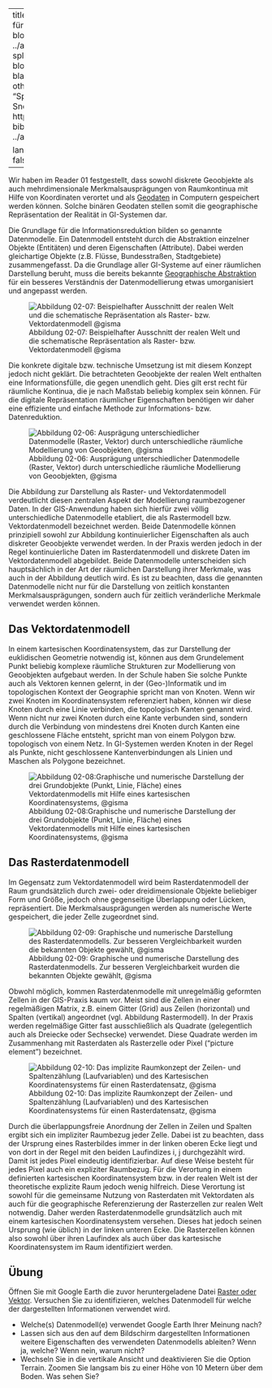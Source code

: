 
---
title: "Datenmodelle für Raumdaten"
title-block-banner: ../assets/images/01-splash.jpg
title-block-banner-color: black
format:
  html:
    other-links:
      - text: "Splash Source: Snow (1855):"
        href: https://w.wiki/QtV
bibliography: ../assets/geoinfo.bib

lang: de
comments: false
---


Wir haben im Reader 01 festgestellt, dass sowohl diskrete Geoobjekte als auch mehrdimensionale Merkmalsausprägungen von Raumkontinua mit Hilfe von Koordinaten verortet und als [Geodaten](../unit01/unit01-04_reader_geo_raum.html) in Computern gespeichert werden können. Solche binären Geodaten stellen somit die geographische Repräsentation der Realität in GI-Systemen dar.

Die Grundlage für die Informationsreduktion bilden so genannte Datenmodelle. Ein Datenmodell entsteht durch die Abstraktion einzelner Objekte (Entitäten) und deren Eigenschaften (Attribute). Dabei werden gleichartige Objekte (z.B. Flüsse, Bundesstraßen, Stadtgebiete) zusammengefasst. Da die Grundlage aller GI-Systeme auf einer räumlichen Darstellung beruht, muss die bereits bekannte [Geographische Abstraktion](../unit01/unit01-02_reader_geo_raum.html) für ein besseres Verständnis der Datenmodellierung etwas umorganisiert und angepasst werden.


![Abbildung 02-07: Beispielhafter Ausschnitt der realen Welt und die schematische Repräsentation als Raster- bzw. Vektordatenmodell @gisma](https://farm6.staticflickr.com/5471/13950604266_962c830058.jpg)

Die konkrete digitale bzw. technische Umsetzung ist mit diesem Konzept jedoch nicht geklärt. Die betrachteten Geoobjekte der realen Welt enthalten eine Informationsfülle, die gegen unendlich geht. Dies gilt erst recht für räumliche Kontinua, die je nach Maßstab beliebig komplex sein können. Für die digitale Repräsentation räumlicher Eigenschaften benötigen wir daher eine effiziente und einfache Methode zur Informations- bzw. Datenreduktion.

![Abbildung 02-06: Ausprägung unterschiedlicher Datenmodelle (Raster, Vektor) durch unterschiedliche räumliche Modellierung von Geoobjekten, @gisma](https://farm6.staticflickr.com/5508/13970511292_9ba1e369fa.jpg)

Die Abbildung zur Darstellung als Raster- und Vektordatenmodell verdeutlicht diesen zentralen Aspekt der Modellierung raumbezogener Daten. In der GIS-Anwendung haben sich hierfür zwei völlig unterschiedliche Datenmodelle etabliert, die als Rastermodell bzw. Vektordatenmodell bezeichnet werden. Beide Datenmodelle können prinzipiell sowohl zur Abbildung kontinuierlicher Eigenschaften als auch diskreter Geoobjekte verwendet werden. In der Praxis werden jedoch in der Regel kontinuierliche Daten im Rasterdatenmodell und diskrete Daten im Vektordatenmodell abgebildet. Beide Datenmodelle unterscheiden sich hauptsächlich in der Art der räumlichen Darstellung ihrer Merkmale, was auch in der Abbildung deutlich wird. Es ist zu beachten, dass die genannten Datenmodelle nicht nur für die Darstellung von zeitlich konstanten Merkmalsausprägungen, sondern auch für zeitlich veränderliche Merkmale verwendet werden können.


## Das Vektordatenmodell

In einem kartesischen Koordinatensystem, das zur Darstellung der euklidischen Geometrie notwendig ist, können aus dem Grundelement Punkt beliebig komplexe räumliche Strukturen zur Modellierung von Geoobjekten aufgebaut werden. In der Schule haben Sie solche Punkte auch als Vektoren kennen gelernt, in der (Geo-)Informatik und im topologischen Kontext der Geographie spricht man von Knoten. Wenn wir zwei Knoten im Koordinatensystem referenziert haben, können wir diese Knoten durch eine Linie verbinden, die topologisch Kanten genannt wird. Wenn nicht nur zwei Knoten durch eine Kante verbunden sind, sondern durch die Verbindung von mindestens drei Knoten durch Kanten eine geschlossene Fläche entsteht, spricht man von einem Polygon bzw. topologisch von einem Netz. In GI-Systemen werden Knoten in der Regel als Punkte, nicht geschlossene Kantenverbindungen als Linien und Maschen als Polygone bezeichnet.

![Abbildung 02-08:Graphische und numerische Darstellung der drei Grundobjekte (Punkt, Linie, Fläche) eines Vektordatenmodells mit Hilfe eines kartesischen Koordinatensystems, @gisma](https://farm6.staticflickr.com/5224/13973697615_88db5c67e1.jpg)

## Das Rasterdatenmodell

Im Gegensatz zum Vektordatenmodell wird beim Rasterdatenmodell der Raum grundsätzlich durch zwei- oder dreidimensionale Objekte beliebiger Form und Größe, jedoch ohne gegenseitige Überlappung oder Lücken, repräsentiert. Die Merkmalsausprägungen werden als numerische Werte gespeichert, die jeder Zelle zugeordnet sind.

![Abbildung 02-09: Graphische und numerische Darstellung des Rasterdatenmodells. Zur besseren Vergleichbarkeit wurden die bekannten Objekte gewählt, @gisma](https://farm8.staticflickr.com/7369/13993690753_173e09e3fb.jpg)

Obwohl möglich, kommen Rasterdatenmodelle mit unregelmäßig geformten Zellen in der GIS-Praxis kaum vor. Meist sind die Zellen in einer regelmäßigen Matrix, z.B. einem Gitter (Grid) aus Zeilen (horizontal) und Spalten (vertikal) angeordnet (vgl. Abbildung Rastermodell). In der Praxis werden regelmäßige Gitter fast ausschließlich als Quadrate (gelegentlich auch als Dreiecke oder Sechsecke) verwendet. Diese Quadrate werden im Zusammenhang mit Rasterdaten als Rasterzelle oder Pixel ("picture element") bezeichnet.

![Abbildung 02-10: Das implizite Raumkonzept der Zeilen- und Spaltenzählung (Laufvariablen) und des Kartesischen Koordinatensystems für einen Rasterdatensatz, @gisma](https://farm3.staticflickr.com/2905/13993690463_419e1da5a0.jpg)

Durch die überlappungsfreie Anordnung der Zellen in Zeilen und Spalten ergibt sich ein impliziter Raumbezug jeder Zelle. Dabei ist zu beachten, dass der Ursprung eines Rasterbildes immer in der linken oberen Ecke liegt und von dort in der Regel mit den beiden Laufindizes i, j durchgezählt wird. Damit ist jedes Pixel eindeutig identifizierbar. Auf diese Weise besteht für jedes Pixel auch ein expliziter Raumbezug. Für die Verortung in einem definierten kartesischen Koordinatensystem bzw. in der realen Welt ist der theoretische explizite Raum jedoch wenig hilfreich. Diese Verortung ist sowohl für die gemeinsame Nutzung von Rasterdaten mit Vektordaten als auch für die geographische Referenzierung der Rasterzellen zur realen Welt notwendig. Daher werden Rasterdatenmodelle grundsätzlich auch mit einem kartesischen Koordinatensystem versehen. Dieses hat jedoch seinen Ursprung (wie üblich) in der linken unteren Ecke. Die Rasterzellen können also sowohl über ihren Laufindex als auch über das kartesische Koordinatensystem im Raum identifiziert werden.


## Übung

::: {.callout-tip icon="false" appearance="simple"}

Öffnen Sie mit Google Earth die zuvor heruntergeladene Datei [Raster oder Vektor](https://github.com/gisma-courses/geoinfo-basis-qgis/blob/main/docs/assets/data/RasteroderVektormodell3D.kmz). Versuchen Sie zu identifizieren, welches Datenmodell für welche der dargestellten Informationen verwendet wird.

  * Welche(s) Datenmodell(e) verwendet Google Earth Ihrer Meinung nach?
  * Lassen sich aus den auf dem Bildschirm dargestellten Informationen weitere Eigenschaften des verwendeten Datenmodells ableiten? Wenn ja, welche? Wenn nein, warum nicht?
  * Wechseln Sie in die vertikale Ansicht und deaktivieren Sie die Option Terrain. Zoomen Sie langsam bis zu einer Höhe von 10 Metern über dem Boden. Was sehen Sie?

::: {#cite  style="color: transparent;"}
@snow
:::

:::